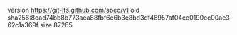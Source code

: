 version https://git-lfs.github.com/spec/v1
oid sha256:8ead74bb8b773aea88fbf6c6b3e8bd3df48957af04ce0190ec00ae362c1a369f
size 87265
